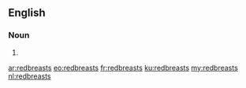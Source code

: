 ==English==

===Noun===
{{head|en|plural}}

# {{plural of|redbreast|lang=en|nocat=1}}

[[ar:redbreasts]]
[[eo:redbreasts]]
[[fr:redbreasts]]
[[ku:redbreasts]]
[[my:redbreasts]]
[[nl:redbreasts]]